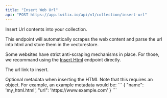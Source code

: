 ```yaml
---
title: "Insert Web Url"
api: "POST https://app.twilix.io/api/v1/collection/insert-url"
---
```


Insert Url contents into your collection.

This endpoint will automatically scrapes the web content and parse the url into html and store them in the vectorestore.

Some websites have strict anti-scraping mechanisms in place. For those, we recommand using the [Insert Html](/api-reference/endpoint/insertHtml) endpoint directly.

<Snippet file="param-collection-insert.mdx" />

<ParamField body="url">The url link to insert.</ParamField>

<ParamField body="metadata" type="object" default="{}">
  Optional metadata when inserting the HTML

<Note>
  Note that this requires an object. For example, an example metadata would be:
  ```
  {
    "name": 'my_html.html',
    "url": 'https://www.example.com'
  }
  ```
</Note>
</ParamField>

<Snippet file="header-application-type.mdx" />
